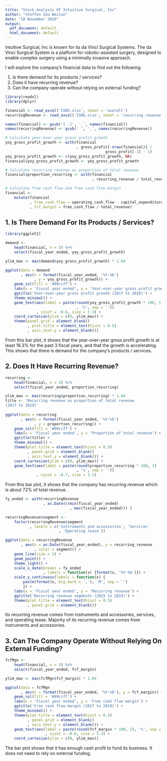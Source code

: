 ```yaml
---
title: "Stock Analysis Of Intuitive Surgical, Inc"
author: "Steffen Zou Weilun"
date: "10 November 2020"
output:
  pdf_document: default
  html_document: default
---
```


Intuitive Surgical, Inc is known for its da Vinci Surgical Systems. The da Vinci Surgical System is a platform for robotic-assisted surgery, designed to enable complex surgery using a minimally invasive approach. 

I will explore the company's financial data to find out the following:

1. Is there demand for its products / services?
2. Does it have recurring revenue?
3. Can the company operate without relying on external funding?

```r
library(readxl)
library(dplyr)

financial <- read_excel('ISRG.xlsx', sheet = 'overall')
recurringRevenue <- read_excel('ISRG.xlsx', sheet = 'recurring revenue')

names(financial) <- gsub('[ -]', '_', names(financial))
names(recurringRevenue) <- gsub(' ', '_', names(recurringRevenue))

# Calculate year-over-year gross profit growth
yoy_gross_profit_growth <- with(financial
                                , gross_profit[-nrow(financial)] / 
                                             gross_profit[-1] - 1)
yoy_gross_profit_growth <- c(yoy_gross_profit_growth, NA)
financial$yoy_gross_profit_growth <- yoy_gross_profit_growth

# Calculate recurring revenue as proportion of total revenue
financial$proportion_recurring <- with(financial
                                       , recurring_revenue / total_revenue)

# Calculate free cash flow and free cash flow margin
financial <- 
    mutate(financial
           , free_cash_flow = operating_cash_flow - capital_expenditure
           , fcf_margin = free_cash_flow / total_revenue)
```


## 1. Is There Demand For Its Products / Services?

```r
library(ggplot2)

demand <- 
    head(financial, n = 3) %>%
    select(fiscal_year_ended, yoy_gross_profit_growth)

ylim_max <- max(demand$yoy_gross_profit_growth) * 1.04

ggplot(data = demand
       , aes(x = format(fiscal_year_ended, '%Y-%b')
             , y = yoy_gross_profit_growth)) +
    geom_col(fill = '#99ccff') +
    labs(x = 'Fiscal year ended', y = 'Year-over-year gross profit growth') +
    ggtitle('Year-over-year gross profit growth (2017 to 2019)') +
    theme_minimal() +
    geom_text(aes(label = paste(round(yoy_gross_profit_growth * 100, 1)
                                , '%', sep = ''))
              , vjust = -0.6, size = 3.3) +
    coord_cartesian(ylim = c(0, ylim_max)) +
    theme(panel.grid = element_blank()
          , plot.title = element_text(hjust = 0.5)
          , axis.text.y = element_blank())
```

From this bar plot, it shows that the year-over-year gross profit growth is at least 16.3% for the past 3 fiscal years, and that the growth is accelerating. This shows that there is demand for the company's products / services.


## 2. Does It Have Recurring Revenue?

```r
recurring <-
    head(financial, n = 3) %>%
    select(fiscal_year_ended, proportion_recurring)

ylim_max <- max(recurring$proportion_recurring) * 1.04
title <- 'Recurring revenue as proportion of total revenue 
(2017 to 2019)'
    
ggplot(data = recurring
       , aes(x = format(fiscal_year_ended, '%Y-%b')
             , y = proportion_recurring)) +
    geom_col(fill = '#99ccff') +
    labs(x = 'Fiscal year ended', y = 'Proportion of total revenue') +
    ggtitle(title) +
    theme_minimal() +
    theme(plot.title = element_text(hjust = 0.5)
          , panel.grid = element_blank()
          , axis.text.y = element_blank()) +
    coord_cartesian(ylim = c(0, ylim_max)) +
    geom_text(aes(label = paste(round(proportion_recurring * 100, 1)
                                , '%', sep = ''))
              , vjust = -0.7, size = 3.1)
```

From this bar plot, it shows that the company has recurring revenue which is about 72% of total revenue.

```r
fy_ended <- with(recurringRevenue
                 , as.Date(c(min(fiscal_year_ended)
                             , max(fiscal_year_ended))) )

recurringRevenue$segment <- 
    factor(recurringRevenue$segment
           , levels = c('Instruments and accessories', 'Services'
                        , 'Operating lease'))

ggplot(data = recurringRevenue
       , aes(x = as.Date(fiscal_year_ended), y = recurring_revenue
             , color = segment)) +
    geom_line(size = 1) +
    geom_point() +
    theme_light() +
    scale_x_date(breaks = fy_ended
                 , labels = function(x) {format(x, '%Y-%b')}) +
    scale_y_continuous(labels = function(x) {
        paste(format(x, big.mark = ','), 'M', sep = '')
        }) +
    labs(x = 'Fiscal year ended', y = 'Recurring revenue') +
    ggtitle('Recurring revenue segments (2015 to 2019)') +
    theme(plot.title = element_text(hjust = 0.5)
          , panel.grid = element_blank())
```

Its recurring revenue comes from instruments and accessories, services, and operating lease. Majority of its recurring revenue comes from instruments and accessories.


## 3. Can The Company Operate Without Relying On External Funding?

```r
fcfMgn <- 
    head(financial, n = 3) %>%
    select(fiscal_year_ended, fcf_margin)

ylim_max <- max(fcfMgn$fcf_margin) * 1.04

ggplot(data = fcfMgn
       , aes(x = format(fiscal_year_ended, '%Y-%b'), y = fcf_margin)) +
    geom_col(fill = '#99ccff') +
    labs(x = 'Fiscal year ended', y = 'Free cash flow margin') +
    ggtitle('Free cash flow margin (2017 to 2019)') +
    theme_minimal() +
    theme(plot.title = element_text(hjust = 0.5)
          , panel.grid = element_blank()
          , axis.text.y = element_blank()) +
    geom_text(aes(label = paste(round(fcf_margin * 100, 1), '%', sep = ''))
                  , vjust = -0.6, size = 3.3) +
    coord_cartesian(ylim = c(0, ylim_max))
```

The bar plot shows that it has enough cash profit to fund its business. It does not need to rely on external funding.
